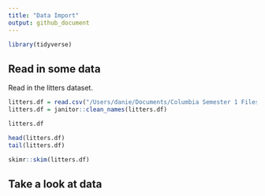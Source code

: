 ```yaml
---
title: "Data Import"
output: github_document
---
```


```r
library(tidyverse)
```

## Read in some data 

Read in the litters dataset.

```r
litters.df = read.csv("/Users/danie/Documents/Columbia Semester 1 Files/Data Science  R Code/Data Wrangling/data_wrangling_1/data/FAS_litters.csv")
litters.df = janitor::clean_names(litters.df)
```

```r
litters.df
```

```r
head(litters.df)
tail(litters.df)
```

```r
skimr::skim(litters.df)
```

## Take a look at data